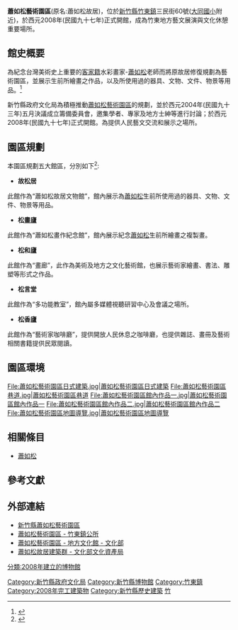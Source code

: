 {{refimprove|time=2019-09-09T03:26:18+00:00}}
{{Infobox Museum
 |名称    = 蕭如松藝術園區 
 |其他名称= 蕭如松故居
 |logo =
 |logosize =
 |logo_caption =
 |图像    = 蕭如松藝術園區大門.jpg
 |图像大小= 280px
 |图像说明= 蕭如松藝術園區大門
 |map_type= <!-- Template:Location map系列的模板地名，例如China-->
 |latitude=
 |longitude=
 |map_size= <!-- default 220-->
 |map_caption=
 |map_type_zh= <!-- 如map_caption留空，則地圖下顯示{{{name}}}在{{{map_type_zh}}}的位置-->
 |坐标    = <!-- {{Coord/display/inline,title}}-->
 |前身
 |成立时间= 2008年
 |关闭时间= 
 |地址    = {{TWN}}[[新竹縣|新竹縣]][[竹東鎮|竹東鎮]]三民街60號
 |类型    = [[藝術園區|藝術園區]]
 |馆藏规模= 
 |占地面积= 
 |年参观人数= 
 |现任主管= 
 |现任馆长= 
 |公共交通= 
 |开放时间= 10:30至18:00 (週二公休)
 |电话= 03 - 5956 009
 |传真=
 |电邮地址= 
 |官方网站= {{URL|http://hsiao.hchcc.gov.tw/}}
}}
{{tw monument
|name= 竹東蕭如松故居建築群
|formername=
|image= 
|imagename=
|othername=
|formalname=
|level= 歷史建築
|class= 宅第
|time=
|date= 2010年2月6日
|location= {{TWN}}[[新竹縣|新竹縣]][[竹東鎮|竹東鎮]]榮樂街68巷1號-26號
|open=
|cost=
|website=
|reg_url= https://nchdb.boch.gov.tw/assets/overview/historicalBuilding/20100206000005
}}
'''蕭如松藝術園區'''(原名:蕭如松故居)，位於[[新竹縣|新竹縣]][[竹東鎮|竹東鎮]]三民街60號([[新竹縣竹東鎮大同國民小學|大同國小]]附近)，於西元2008年(民國九十七年)正式開館，成為竹東地方藝文展演與文化休憩重要場所。

==館史概要==
為紀念台灣美術史上重要的[[客家|客家籍]]水彩畫家-[[蕭如松|蕭如松]]老師而將原故居修復規劃為藝術園區，並展示生前所繪畫之作品，以及所使用過的器具、文物、文件、物景等用品。<ref>{{Cite web |url=http://hsiao.hchcc.gov.tw/web/index.php?option=com_content&view=article&id=8&Itemid=27 |title=成立緣起 |access-date=2013-11-08 |archive-url=https://web.archive.org/web/20131203004732/http://hsiao.hchcc.gov.tw/web/index.php?option=com_content&view=article&id=8&Itemid=27 |archive-date=2013-12-03 |dead-url=yes }}</ref>

新竹縣政府文化局為積極推動[[蕭如松藝術園區|蕭如松藝術園區]]的規劃，並於西元2004年(民國九十三年)五月決議成立籌備委員會，邀集學者、專家及地方士紳等進行討論；於西元2008年(民國九十七年)正式開館。為提供人民藝文交流和展示之場所。

==園區規劃==
本園區規劃五大館區，分別如下<ref>{{Cite web |url=http://hsiao.hchcc.gov.tw/web/index.php?option=com_content&view=article&id=10&Itemid=29 |title=園區規劃 |access-date=2013-11-08 |archive-url=https://web.archive.org/web/20131206144153/http://hsiao.hchcc.gov.tw/web/index.php?option=com_content&view=article&id=10&Itemid=29 |archive-date=2013-12-06 |dead-url=yes }}</ref>:
*'''故松居'''
此館作為“蕭如松故居文物館”，館內展示為[[蕭如松|蕭如松]]生前所使用過的器具、文物、文件、物景等用品。
*'''松畫廬'''
此館作為“蕭如松畫作紀念館”，館內展示紀念[[蕭如松|蕭如松]]生前所繪畫之複製畫。
*'''松和廬'''
此館作為“畫廊”，此作為美術及地方之文化藝術館，也展示藝術家繪畫、書法、雕塑等形式之作品。
*'''松言堂'''
此館作為“多功能教室”，館內屬多媒體視聽研習中心及會議之場所。
*'''松香廬'''
此館作為“藝術家咖啡廳”，提供開放人民休息之咖啡廳，也提供雜誌、畫冊及藝術相關書籍提供民眾閱讀。

==園區環境==
<gallery>
File:蕭如松藝術園區日式建築.jpg|蕭如松藝術園區日式建築
File:蕭如松藝術園區巷道.jpg|蕭如松藝術園區巷道
File:蕭如松藝術園區館內作品一.jpg|蕭如松藝術園區館內作品一
File:蕭如松藝術園區館內作品二.jpg|蕭如松藝術園區館內作品二
File:蕭如松藝術園區地圖導覽.jpg|蕭如松藝術園區地圖導覽
</gallery>

==相關條目==
*[[蕭如松|蕭如松]]

==參考文獻==
{{Reflist}}

==外部連結==
{{Commonscat|Xiao Ru-Song Art Park}}
*[https://web.archive.org/web/20140222162702/http://hsiao.hchcc.gov.tw/ 新竹縣蕭如松藝術園區]
*[http://www.hcctt.gov.tw/zhudong/home.jsp?menudata=ZhudongMenu&mserno=201108020019&contlink=content/cn02.jsp&serno=201108030017 蕭如松藝術園區 - 竹東鎮公所]
*[https://web.archive.org/web/20140221160216/http://superspace.moc.gov.tw/hall/local_culture_page.aspx?oid=5fc1e840-858e-4cd8-9477-0cd5977b788b 蕭如松藝術園區 - 地方文化館 - 文化部]
*[https://nchdb.boch.gov.tw/assets/advanceSearch/historicalBuilding/20100206000005 蕭如松故居建築群 - 文化部文化資產局] {{Wayback|url=https://nchdb.boch.gov.tw/assets/advanceSearch/historicalBuilding/20100206000005 |date=20190120144127 }}

{{新竹縣文化資產}}

[[Category:新竹縣政府文化局|Category:新竹縣政府文化局]]
[[Category:新竹縣博物館|Category:新竹縣博物館]]
[[Category:竹東鎮|Category:竹東鎮]]
[[Category:2008年完工建築物|Category:2008年完工建築物]]
[[Category:新竹縣歷史建築|Category:新竹縣歷史建築]]
[[分類:2008年建立的博物館|分類:2008年建立的博物館]]
[[Category:臺灣客家建築|竹]]